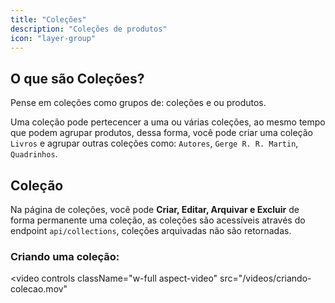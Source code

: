 ```yaml
---
title: "Coleções"
description: "Coleções de produtos"
icon: "layer-group"
---
```


## O que são Coleções?

Pense em coleções como grupos de: coleções e ou produtos.

Uma coleção pode pertecencer a uma ou várias coleções, ao mesmo tempo que podem agrupar produtos,
dessa forma, você pode criar uma coleção `Livros` e agrupar outras coleções como: `Autores`,
`Gerge R. R. Martin`, `Quadrinhos`.

## Coleção

Na página de coleções, você pode **Criar, Editar, Arquivar e Excluir** de forma permanente uma coleção,
as coleções são acessíveis através do endpoint `api/collections`, coleções arquivadas não são retornadas.

### Criando uma coleção:

<video
  controls
  className="w-full aspect-video"
  src="/videos/criando-colecao.mov"
></video>
